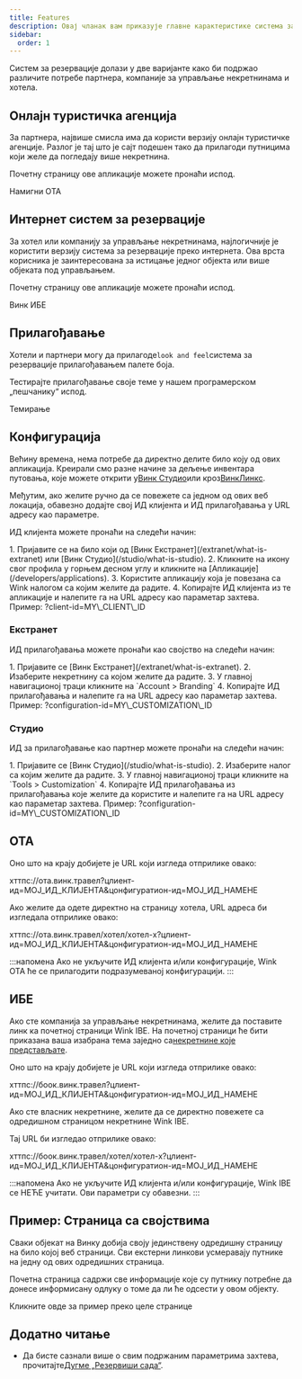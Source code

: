 ```yaml
---
title: Features
description: Овај чланак вам приказује главне карактеристике система за резервације Wink.
sidebar:
  order: 1
---
```


Систем за резервације долази у две варијанте како би подржао различите потребе партнера, компаније за управљање некретнинама и хотела.

## Онлајн туристичка агенција

За партнера, највише смисла има да користи верзију онлајн туристичке агенције. Разлог је тај што је сајт подешен тако да прилагоди путницима који желе да погледају више некретнина.

Почетну страницу ове апликације можете пронаћи испод.

<LinkButton href="https://ota.wink.travel/home" variant="secondary" icon="external" target="_blank">
  Намигни ОТА
</LinkButton>


## Интернет систем за резервације

За хотел или компанију за управљање некретнинама, најлогичније је користити верзију система за резервације преко интернета. Ова врста корисника је заинтересована за истицање једног објекта или више објеката под управљањем.

Почетну страницу ове апликације можете пронаћи испод.

<LinkButton href="https://book.wink.travel/home?client-id=client-1∓configuration-id=d906a163-5cee-4198-a170-2bedf2407f5f" variant="secondary" icon="external" target="_blank">
  Винк ИБЕ
</LinkButton>


## Прилагођавање

Хотели и партнери могу да прилагоде`look and feel`система за резервације прилагођавањем палете боја.

Тестирајте прилагођавање своје теме у нашем програмерском „пешчанику“ испод.

<LinkButton href="https://docs.wink.travel/web-component" variant="secondary" icon="external" target="_blank">
  Темирање
</LinkButton>


## Конфигурација

Већину времена, нема потребе да директно делите било коју од ових апликација. Креирали смо разне начине за дељење инвентара путовања, које можете открити у[Винк Студио](/studio/what-is-studio)или кроз[ВинкЛинкс](/link-manager/wink-links).

Међутим, ако желите ручно да се повежете са једном од ових веб локација, обавезно додајте свој ИД клијента и ИД прилагођавања у URL адресу као параметре.

ИД клијента можете пронаћи на следећи начин:

<Steps>
  1. Пријавите се на било који од [Винк Екстранет](/extranet/what-is-extranet) или [Винк Студио](/studio/what-is-studio).
  2. Кликните на икону свог профила у горњем десном углу и кликните на [Апликације](/developers/applications).
  3. Користите апликацију која је повезана са Wink налогом са којим желите да радите.
  4. Копирајте ИД клијента из те апликације и налепите га на URL адресу као параметар захтева. Пример: ?client-id=MY\_CLIENT\_ID
</Steps>


### Екстранет

ИД прилагођавања можете пронаћи као својство на следећи начин:

<Steps>
  1. Пријавите се [Винк Екстранет](/extranet/what-is-extranet).
  2. Изаберите некретнину са којом желите да радите.
  3. У главној навигационој траци кликните на `Account > Branding`
  4. Копирајте ИД прилагођавања и налепите га на URL адресу као параметар захтева. Пример: ?configuration-id=MY\_CUSTOMIZATION\_ID
</Steps>


### Студио

ИД за прилагођавање као партнер можете пронаћи на следећи начин:

<Steps>
  1. Пријавите се [Винк Студио](/studio/what-is-studio).
  2. Изаберите налог са којим желите да радите.
  3. У главној навигационој траци кликните на `Tools > Customization`
  4. Копирајте ИД прилагођавања из прилагођавања које желите да користите и налепите га на URL адресу као параметар захтева. Пример: ?configuration-id=MY\_CUSTOMIZATION\_ID
</Steps>


## ОТА

Оно што на крају добијете је URL који изгледа отприлике овако:

хттпс://ота.винк.травел?цлиент-ид=МОЈ\_ИД\_КЛИЈЕНТА&цонфигуратион-ид=МОЈ\_ИД\_НАМЕНЕ

Ако желите да одете директно на страницу хотела, URL адреса би изгледала отприлике овако:

хттпс://ота.винк.травел/хотел/хотел-x?цлиент-ид=МОЈ\_ИД\_КЛИЈЕНТА&цонфигуратион-ид=МОЈ\_ИД\_НАМЕНЕ

:::напомена
Ако не укључите ИД клијента и/или конфигурације, Wink OTA ће се прилагодити подразумеваној конфигурацији.
:::

## ИБЕ

Ако сте компанија за управљање некретнинама, желите да поставите линк ка почетној страници Wink IBE. На почетној страници ће бити приказана ваша изабрана тема заједно са[некретнине које представљате](/studio/agency-representation).

Оно што на крају добијете је URL који изгледа отприлике овако:

хттпс://боок.винк.травел?цлиент-ид=МОЈ\_ИД\_КЛИЈЕНТА&цонфигуратион-ид=МОЈ\_ИД\_НАМЕНЕ

Ако сте власник некретнине, желите да се директно повежете са одредишном страницом некретнине Wink IBE.

Тај URL би изгледао отприлике овако:

хттпс://боок.винк.травел/хотел/хотел-x?цлиент-ид=МОЈ\_ИД\_КЛИЈЕНТА&цонфигуратион-ид=МОЈ\_ИД\_НАМЕНЕ

:::напомена
Ако не укључите ИД клијента и/или конфигурације, Wink IBE се НЕЋЕ учитати. Ови параметри су обавезни.
:::

## Пример: Страница са својствима

Сваки објекат на Винку добија своју јединствену одредишну страницу на било којој веб страници. Сви екстерни линкови усмеравају путнике на једну од ових одредишних страница.

Почетна страница садржи све информације које су путнику потребне да донесе информисану одлуку о томе да ли ће одсести у овом објекту.

<LinkButton href="https://res.cloudinary.com/traveliko/image/upload/v1725851770/academy/hotel-sensai.jpg" variant="secondary" icon="external" target="_blank">
  Кликните овде за пример преко целе странице
</LinkButton>


## Додатно читање

* Да бисте сазнали више о свим подржаним параметрима захтева, прочитајте[Дугме „Резервиши сада“](/guides/the-book-now-button).

